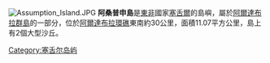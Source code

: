 [[Image:Assumption_Island.JPG|right]]
'''阿桑普申島'''是[[東非|東非]]國家[[塞舌爾|塞舌爾]]的島嶼，屬於[[阿爾達布拉群島|阿爾達布拉群島]]的一部分，位於[[阿爾達布拉環礁|阿爾達布拉環礁]]東南約30公里，面積11.07平方公里，島上有2個大型沙丘。

{{Seychelles-geo-stub}}
[[Category:塞舌尔岛屿|Category:塞舌尔岛屿]]